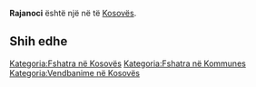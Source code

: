 {{Fshat në 
 | Emri                = Rajanoci
 | EmriAlt                = 
 | NAME_SHORT_FORM=      
 | NAME_GENERIC=      
 | NAME_SORT_NAME_RO=      RAJANOCI
 | FULL_NAME_RO = Rajanoci
 | FULL_NAME_ND_RO=Rajanoci
 | SORT_NAME_RG=RAJANOCI
 | FULL_NAME_RG=Rajanoci
 | FULL_NAME_ND_RG=Rajanoci
 | SRP_NAME_SHORT_FORM=      
 | SRP_NAME_GENERIC=      
 | SRP_NAME_SORT_NAME_RO=      
 | SRP_FULL_NAME_RO = 
 | SRP_FULL_NAME_ND_RO=
 | SRP_SORT_NAME_RG=
 | SRP_FULL_NAME_RG=
 | SRP_FULL_NAME_ND_RG=
 | Emri (Rasa dhanore) = 
 | Figura              = 
 | Shteti              = Kosovo
 | Komuna              = 
 | Kodi postar         = 
 | Sipërfaqja          = 

 | Popullsia           = 

 | Regj. i popullsisë  = 
 | Dend. e popullsisë  = 
 | Faqja zyrtare       = 
 <!--- Koordinatat ----> 
 | Gjerësia            = 42.535278
 | Gjatësia            = 21.540556
 | Lartësia            = 
}}
'''Rajanoci''' është një [[]] në [[]] të [[Kosovës]].

<!-- == Gjeografia == -->
<!-- == Historia == -->
<!-- == Demografia == -->
== Shih edhe ==
{{Komuna }}
{{Kosovo-Administrata-Cung}}

[[Kategoria:Fshatra në Kosovës]]
[[Kategoria:Fshatra në Kommunes ]]
[[Kategoria:Vendbanime në Kosovës]]
